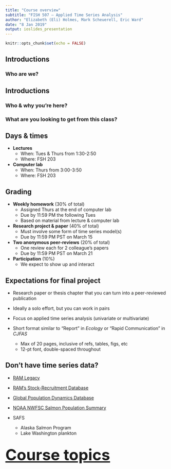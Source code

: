 ```yaml
---
title: "Course overview"
subtitle: "FISH 507 – Applied Time Series Analysis"
author: "Elizabeth (Eli) Holmes, Mark Scheuerell, Eric Ward"
date: "8 Jan 2019"
output: ioslides_presentation
---
```


```r
knitr::opts_chunk$set(echo = FALSE)
```

## Introductions

### Who are we?


## Introductions

### Who & why you’re here?  

### What are you looking to get from this class?  


## Days & times

* __Lectures__
    + When: Tues & Thurs from 1:30-2:50  
    + Where: FSH 203  

* __Computer lab__  
    + When: Thurs from 3:00-3:50  
    + Where: FSH 203  


## Grading {.smaller}

* __Weekly homework__ (30% of total)
    - Assigned Thurs at the end of computer lab
    - Due by 11:59 PM the following Tues
    - Based on material from lecture & computer lab

* __Research project & paper__ (40% of total)
    - Must involve some form of time series model(s)
    - Due by 11:59 PM PST on March 15

* __Two anonymous peer-reviews__ (20% of total)
    - One review each for 2 colleague’s papers
    - Due by 11:59 PM PST on March 21

* __Participation__ (10%)
    - We expect to show up and interact
    

## Expectations for final project {.smaller}

* Research paper or thesis chapter that you can turn into a peer-reviewed publication

* Ideally a solo effort, but you can work in pairs

* Focus on applied time series analysis (univariate or multivariate)  
    
* Short format similar to “Report” in _Ecology_ or “Rapid Communication” in _CJFAS_
    - Max of 20 pages, inclusive of refs, tables, figs, etc
    - 12-pt font, double-spaced throughout


## Don't have time series data? {.smaller}

* [RAM Legacy](http://ramlegacy.marinebiodiversity.ca/)

* [RAM’s Stock-Recruitment Database](http://www.mscs.dal.ca/~myers/welcome.html)

* [Global Population Dynamics Database](http://www3.imperial.ac.uk/cpb/databases/gpdd)

* [NOAA NWFSC Salmon Population Summary](https://www.webapps.nwfsc.noaa.gov/apex/f?p=261:home:0)

* SAFS
    - Alaska Salmon Program
    - Lake Washington plankton


## {.flexbox .vcenter .bigger}

<font size="10">
[__Course topics__](https://nwfsc-timeseries.github.io/atsa/asyllabus.html) 
</font>

